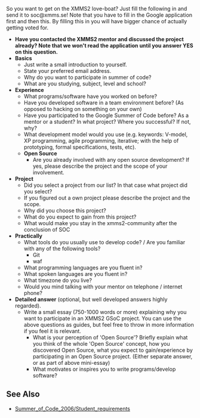 {{Template:Discussion}}

So you want to get on the XMMS2 love-boat? Just fill the following in and send it to soc@xmms.se! Note that you have to fill in the Google application first and then this. By filling this in you will have bigger chance of actually getting voted for.

* '''Have you contacted the XMMS2 mentor and discussed the project already? Note that we won't read the application until you answer YES on this question.'''
* '''Basics'''
** Just write a small introduction to yourself.
** State your preferred email address.
** Why do you want to participate in summer of code?
** What are you studying, subject, level and school?
* '''Experience'''
** What programs/software have you worked on before?
** Have you developed software in a team environment before? (As opposed to hacking on something on your own)
** Have you participated to the Google Summer of Code before? As a mentor or a student? In what project? Where you successful? If not, why?
** What development model would you use (e.g. keywords: V-model, XP programming, agile programming, iterative; with the help of prototyping, formal specifications, tests, etc).
** '''Open Source'''
*** Are you already involved with any open source development? If yes, please describe the project and the scope of your involvement.
* '''Project'''
** Did you select a project from our list? In that case what project did you select?
** If you figured out a own project please describe the project and the scope.
** Why did you choose this project?
** What do you expect to gain from this project?
** What would make you stay in the xmms2-community after the conclusion of SOC
* '''Practically'''
** What tools do you usually use to develop code? / Are you familiar with any of the following tools?
*** Git
*** waf
** What programming languages are you fluent in?
** What spoken languages are you fluent in?
** What timezone do you live?
** Would you mind talking with your mentor on telephone / internet phone?
* '''Detailed answer''' (optional, but well developed answers highly regarded).
** Write a small essay (750-1000 words or more) explaining why you want to participate in an XMMS2 GSoC project. You can use the above questions as guides, but feel free to throw in more information if you feel it is relevant.
*** What is your perception of 'Open Source'? Briefly explain what you think of the whole 'Open Source' concept, how you discovered Open Source, what you expect to gain/experience by participating in an Open Source project. (Either separate answer, or as part of above mini-essay)
*** What motivates or inspires you to write programs/develop software?

== See Also ==
* [[Summer_of_Code_2006/Student_requirements]]
